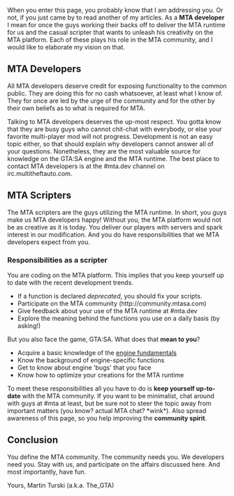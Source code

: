 When you enter this page, you probably know that I am addressing you. Or not, if you just came by to read another of my articles. As a '''MTA developer''' I mean for once the guys working their backs off to deliver the MTA runtime for us and the casual scripter that wants to unleash his creativity on the MTA platform. Each of these plays his role in the MTA community, and I would like to elaborate my vision on that.

==MTA Developers==
All MTA developers deserve credit for exposing functionality to the common public. They are doing this for no cash whatsoever, at least what I know of. They for once are led by the urge of the community and for the other by their own beliefs as to what is required for MTA.

Talking to MTA developers deserves the up-most respect. You gotta know that they are busy guys who cannot chit-chat with everybody, or else your favorite multi-player mod will not progress. Development is not an easy topic either, so that should explain why developers cannot answer all of your questions. Nonetheless, they are the most valuable source for knowledge on the GTA:SA engine and the MTA runtime. The best place to contact MTA developers is at the #mta.dev channel on irc.multitheftauto.com.

==MTA Scripters==
The MTA scripters are the guys utilizing the MTA runtime. In short, you guys make us MTA developers happy! Without you, the MTA platform would not be as creative as it is today. You deliver our players with servers and spark interest in our modification. And you do have responsibilities that we MTA developers expect from you.

===Responsibilities as a scripter===
You are coding on the MTA platform. This implies that you keep yourself up to date with the recent development trends.
* If a function is declared ''deprecated'', you should fix your scripts.
* Participate on the MTA community (http://community.mtasa.com)
* Give feedback about your use of the MTA runtime at #mta.dev
* Explore the meaning behind the functions you use on a daily basis (by asking!)
But you also face the game, GTA:SA. What does that '''mean to you'''?
* Acquire a basic knowledge of the [[/GTA:SA_Engine_Research.md|engine fundamentals]]
* Know the background of engine-specific functions
* Get to know about engine 'bugs' that you face
* Know how to optimize your creations for the MTA runtime
To meet these responsibilities all you have to do is '''keep yourself up-to-date''' with the MTA community. If you want to be minimalist, chat around with guys at #mta at least, but be sure not to steer the topic away from important matters (you know? actual MTA chat? *wink*). Also spread awareness of this page, so you help improving the '''community spirit'''.

==Conclusion==
You define the MTA community. The community needs you. We developers need you. Stay with us, and participate on the affairs discussed here. And most importantly, have fun.

Yours,
Martin Turski (a.k.a. The_GTA)